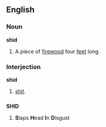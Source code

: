 ==English==

===Noun===
'''shid'''

# {{pleasecheck}} A piece of [[firewood]] four [[foot|feet]] long.

===Interjection===
'''shid'''

# {{euphemism}} [[shit]].

==={{initialism}}===
'''SHID'''

# {{internet}} '''S'''laps '''H'''ead '''I'''n '''D'''isgust